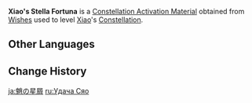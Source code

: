 {{Item Infobox
|id           = 001126
|image        = Item Stella Fortuna (5 Star).png
|type         = Constellation Activation Materials
|group        = Stella Fortuna
|quality      = 5
|description  = [[Xiao]]'s Constellation Activation Material
|source1      = [[Wishes]]
}}
'''Xiao's Stella Fortuna''' is a [[Constellation Activation Material]] obtained from [[Wishes]] used to level [[Xiao]]'s [[Constellation]].

==Other Languages==
{{Other Languages
|en      = Xiao's Stella Fortuna
|zhs     = 魈的命星
|zhs_rm  = Xiāo de Mìngxīng
|zht     = 魈的命星
|zht_rm  = Xiāo de Mìngxīng
|zh_tl   = Xiao's {{Lex|Stella Fortuna|zh}}
|ja      = {{Rubi|魈|しょう}}の星屑
|ja_rm   = Shou no Hoshikuzu
|ja_tl   = Xiao's {{Lex|Stella Fortuna|ja}}
|ko      = {{tt|소}}의 운명의 별
|ko_rm   = So-ui Unmyeong-ui Byeol
|ko_tl   = Xiao's {{Lex|Stella Fortuna|ko}}
|es      = Stella Fortuna de Xiao
|es_tl   = Xiao's Stella Fortuna
|fr      = Stella Fortuna de Xiao
|fr_tl   = Xiao's Stella Fortuna
|ru      = <!--Удача Сяо-->
|ru_tl   = <!--Xiao's {{Lex|Stella Fortuna|ru}}-->
|th      = ดวงดาวแห่งชีวิตของ Xiao
|th_rm   = Duangdao haeng Chiwit khong Xiao
|th_tl   = Xiao's {{Lex|Stella Fortuna|th}}
|vi      = Chòm Sao Của Xiao
|vi_tl   = Xiao's {{Lex|Stella Fortuna|vi}}
|de      = Stella Fortuna von Xiao
|de_tl   = Xiao's Stella Fortuna
|id      = Xiao's Stella Fortuna
|pt      = <!--Constelação de Xiao/Stella Fortuna de Xiao-->
|pt_tl   = <!--Xiao's Stella Fortuna-->
|tr      = <!--Xiao' Yaşam Yıldızı-->
|tr_tl   = <!--Xiao's Stella Fortuna-->
|it      = Stella Fortuna di Xiao
|it_tl   = Xiao's Stella Fortuna
}}

==Change History==
{{Change History|1.3}}

[[ja:魈の星屑]]
[[ru:Удача Сяо]]
